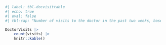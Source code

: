 ```r
#| label: tbl-docvisittable
#| echo: true
#| eval: false
#| tbl-cap: "Number of visits to the doctor in the past two weeks, based on the 1977--1978 Australian Health Survey"

DoctorVisits |>
    count(visits) |>
    knitr::kable()
```